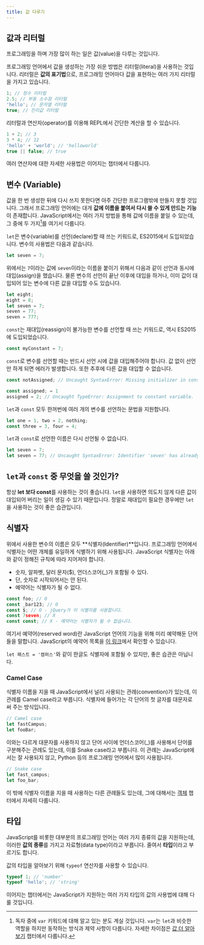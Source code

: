 ```yaml
---
title: 값 다루기
---
```


## 값과 리터럴

프로그래밍을 하며 가장 많이 하는 일은 값(value)을 다루는 것입니다.

프로그래밍 언어에서 값을 생성하는 가장 쉬운 방법은 리터럴(literal)을 사용하는 것입니다. 리터럴은 **값의 표기법**으로, 프로그래밍 언어마다 값을 표현하는 여러 가지 리터럴을 가지고 있습니다.

```js
1; // 정수 리터럴
2.5; // 부동 소수점 리터럴
'hello'; // 문자열 리터럴
true; // 진리값 리터럴
```

리터럴과 연산자(operator)를 이용해 REPL에서 간단한 계산을 할 수 있습니다.

```js
1 + 2; // 3
3 * 4; // 12
'hello' + 'world'; // 'helloworld'
true || false; // true
```

여러 연산자에 대한 자세한 사용법은 이어지는 챕터에서 다룹니다.

## 변수 (Variable)

값을 한 번 생성한 뒤에 다시 쓰지 못한다면 아주 간단한 프로그램밖에 만들지 못할 것입니다. 그래서 프로그래밍 언어에는 대개 **값에 이름을 붙여서 다시 쓸 수 있게 만드는 기능**이 존재합니다. JavaScript에서는 여러 가지 방법을 통해 값에 이름을 붙일 수 있는데, 그 중에 두 가지[^1]를 여기서 다룹니다.

`let`은 변수(variable)를 선언(declare)할 때 쓰는 키워드로, ES2015에서 도입되었습니다. 변수의 사용법은 다음과 같습니다.

```js
let seven = 7;
```

위에서는 `7`이라는 값에 `seven`이라는 이름을 붙이기 위해서 다음과 같이 선언과 동시에 대입(assign)을 했습니다. 물론 변수의 선언이 끝난 이후에 대입을 하거나, 이미 값이 대입되어 있는 변수에 다른 값을 대입할 수도 있습니다.

```js
let eight;
eight = 8;
let seven = 7;
seven = 77;
seven = 777;
```

`const`는 재대입(reassign)이 불가능한 변수를 선언할 때 쓰는 키워드로, 역시 ES2015에 도입되었습니다.

```js
const myConstant = 7;
```

`const`로 변수를 선언할 때는 반드시 선언 시에 값을 대입해주어야 합니다. 값 없이 선언만 하게 되면 에러가 발생합니다. 또한 추후에 다른 값을 대입할 수 없습니다.

```js
const notAssigned; // Uncaught SyntaxError: Missing initializer in const declaration
```

```js
const assigned; = 1
assigned = 2; // Uncaught TypeError: Assignment to constant variable.
```

`let`과 `const` 모두 한꺼번에 여러 개의 변수를 선언하는 문법을 지원합니다.

```js
let one = 1, two = 2, nothing;
const three = 3, four = 4;
```

`let`과 `const`로 선언한 이름은 다시 선언될 수 없습니다.

```js
let seven = 7;
let seven = 77; // Uncaught SyntaxError: Identifier 'seven' has already been declared
```

## `let`과 `const` 중 무엇을 쓸 것인가?

항상 **let 보다 const**를 사용하는 것이 좋습니다. `let`을 사용하면 의도치 않게 다른 값이 대입되어 버리는 일이 생길 수 있기 때문입니다. 정말로 재대입이 필요한 경우에만 `let`을 사용하는 것이 좋은 습관입니다.

## 식별자

위에서 사용한 변수의 이름은 모두 **식별자(Identifier)**입니다. 프로그래밍 언어에서 식별자는 어떤 개체를 유일하게 식별하기 위해 사용됩니다. JavaScript 식별자는 아래와 같이 정해진 규칙에 따라 지어져야 합니다.

- 숫자, 알파벳, 달러 문자($), 언더스코어(_)가 포함될 수 있다.
- 단, 숫자로 시작되어서는 안 된다.
- 예약어는 식별자가 될 수 없다.

```js
const foo; // O
const _bar123; // O
const $; // O - jQuery가 이 식별자를 사용합니다.
const 7seven; // X
const const; // X - 예약어는 식별자가 될 수 없습니다.
```

여기서 예약어(reserved word)란 JavaScript 언어의 기능을 위해 미리 예약해둔 단어들을 말합니다. JavaScript의 예약어 목록을 [이 링크](https://developer.mozilla.org/ko/docs/Web/JavaScript/Reference/Lexical_grammar#Reserved_keywords_as_of_ECMAScript_6)에서 확인할 수 있습니다.

`let 패스트 = '캠퍼스'`와 같이 한글도 식별자에 포함될 수 있지만, 좋은 습관은 아닙니다.

### Camel Case

식별자 이름을 지을 때 JavaScript에서 널리 사용되는 관례(convention)가 있는데, 이 관례를 Camel case라고 부릅니다. 식별자에 들어가는 각 단어의 첫 글자를 대문자로 써 주는 방식입니다.

```js
// Camel case
let fastCampus;
let fooBar;
```

이와는 다르게 대문자를 사용하지 않고 단어 사이에 언더스코어(_)를 사용해서 단어를 구분해주는 관례도 있는데, 이를 Snake case라고 부릅니다. 이 관례는 JavaScript에서는 잘 사용되지 않고, Python 등의 프로그래밍 언어에서 많이 사용됩니다.

```js
// Snake case
let fast_campus;
let foo_bar;
```

이 밖에 식별자 이름을 지을 때 사용하는 다른 관례들도 있는데, 그에 대해서는 [객체](./180-object.md) 챕터에서 자세히 다룹니다.

## 타입

JavaScript를 비롯한 대부분의 프로그래밍 언어는 여러 가지 종류의 값을 지원하는데, 이러한 **값의 종류**를 가지고 자료형(data type)이라고 부릅니다. 줄여서 **타입**이라고 부르기도 합니다.

값의 타입을 알아보기 위해 `typeof` 연산자를 사용할 수 있습니다.

```js
typeof 1; // 'number'
typeof 'hello'; // 'string'
```

이어지는 챕터에서는 JavaScript가 지원하는 여러 가지 타입의 값의 사용법에 대해 다룰 것입니다.

[^1]: 독자 중에 `var` 키워드에 대해 알고 있는 분도 계실 것입니다. `var`는 `let`과 비슷한 역할을 하지만 동작하는 방식과 제약 사항이 다릅니다. 자세한 차이점은 [값 더 알아보기](./220-value-in-depth.md) 챕터에서 다룹니다.
